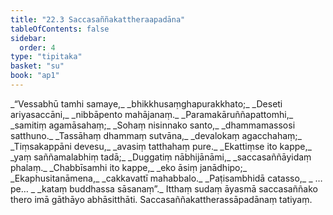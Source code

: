 ```yaml
---
title: "22.3 Saccasaññakattheraapadāna"
tableOfContents: false
sidebar:
  order: 4
type: "tipitaka"
basket: "su"
book: "ap1"
---
```



<DynamicBreadcrumb />

<Division number="11" book="ap1">

<Paragraph number="2836" type="verses" book="ap1">
_“Vessabhū tamhi samaye,_  
_bhikkhusaṃghapurakkhato;_  
_Deseti ariyasaccāni,_  
_nibbāpento mahājanaṃ._  

</Paragraph>

</Division>
<Division number="12" book="ap1">

<Paragraph number="2837" type="verses" book="ap1">
_Paramakāruññapattomhi,_  
_samitiṃ agamāsahaṃ;_  
_Sohaṃ nisinnako santo,_  
_dhammamassosi satthuno._  

</Paragraph>

</Division>
<Division number="13" book="ap1">

<Paragraph number="2838" type="verses" book="ap1">
_Tassāhaṃ dhammaṃ sutvāna,_  
_devalokaṃ agacchahaṃ;_  
_Tiṃsakappāni devesu,_  
_avasiṃ tatthahaṃ pure._  

</Paragraph>

</Division>
<Division number="14" book="ap1">

<Paragraph number="2839" type="verses" book="ap1">
_Ekattiṃse ito kappe,_  
_yaṃ saññamalabhiṃ tadā;_  
_Duggatiṃ nābhijānāmi,_  
_saccasaññāyidaṃ phalaṃ._  

</Paragraph>

</Division>
<Division number="15" book="ap1">

<Paragraph number="2840" type="verses" book="ap1">
_Chabbīsamhi ito kappe,_  
_eko āsiṃ janādhipo;_  
_Ekaphusitanāmena,_  
_cakkavattī mahabbalo._  

</Paragraph>

</Division>
<Division number="16" book="ap1">

<Paragraph number="2841" type="verses" book="ap1">
_Paṭisambhidā catasso,_  
_ …pe… _  
_kataṃ buddhassa sāsanaṃ”._  

</Paragraph>

<Paragraph number="2842" book="ap1">
Itthaṃ sudaṃ āyasmā saccasaññako thero imā gāthāyo abhāsitthāti.

</Paragraph>
</Division>

<Paragraph number="2843" type="center" book="ap1">
Saccasaññakattherassāpadānaṃ tatiyaṃ.
</Paragraph>